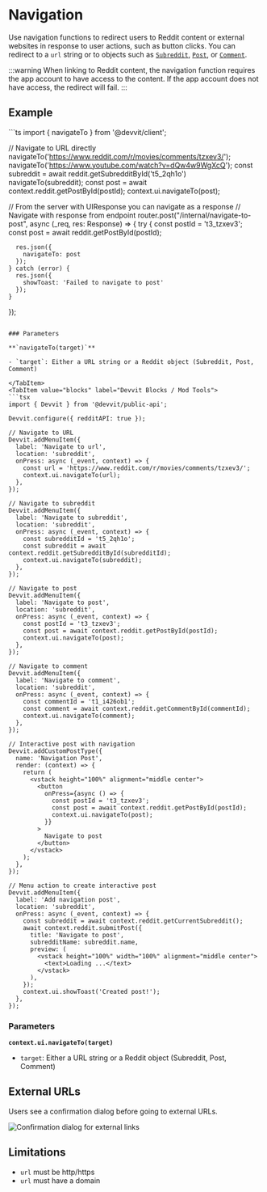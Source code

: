 
# Navigation

Use navigation functions to redirect users to Reddit content or external websites in response to user actions, such as button clicks. You can redirect to a `url` string or to objects such as [`Subreddit`](/api/redditapi/models/classes/Subreddit.md), [`Post`](/api/redditapi/models/classes/Post.md), or [`Comment`](/api/redditapi/models/classes/Comment.md).

:::warning
When linking to Reddit content, the navigation function requires the app account to have access to the content. If the app account does not have access, the redirect will fail.
:::

## Example

<Tabs>
  <TabItem value="web" label="Devvit Web">
  ```ts
  import { navigateTo } from '@devvit/client';
  
  // Navigate to URL directly
  navigateTo('https://www.reddit.com/r/movies/comments/tzxev3/');
  navigateTo('https://www.youtube.com/watch?v=dQw4w9WgXcQ');
  const subreddit = await reddit.getSubredditById('t5_2qh1o')
  navigateTo(subreddit);
  const post = await context.reddit.getPostById(postId);
  context.ui.navigateTo(post);
  
  // From the server with UIResponse you can navigate as a response
  // Navigate with response from endpoint
  router.post("/internal/navigate-to-post", async (_req, res: Response<UiResponse>) => {
    try {
      const postId = 't3_tzxev3';
      const post = await reddit.getPostById(postId);
      
      res.json({
        navigateTo: post
      });
    } catch (error) {
      res.json({
        showToast: 'Failed to navigate to post'
      });
    }
  });
  ```

  ### Parameters

  **`navigateTo(target)`**

  - `target`: Either a URL string or a Reddit object (Subreddit, Post, Comment)

  </TabItem>
  <TabItem value="blocks" label="Devvit Blocks / Mod Tools">
  ```tsx
  import { Devvit } from '@devvit/public-api';

  Devvit.configure({ redditAPI: true });

  // Navigate to URL
  Devvit.addMenuItem({
    label: 'Navigate to url',
    location: 'subreddit',
    onPress: async (_event, context) => {
      const url = 'https://www.reddit.com/r/movies/comments/tzxev3/';
      context.ui.navigateTo(url);
    },
  });

  // Navigate to subreddit
  Devvit.addMenuItem({
    label: 'Navigate to subreddit',
    location: 'subreddit',
    onPress: async (_event, context) => {
      const subredditId = 't5_2qh1o';
      const subreddit = await context.reddit.getSubredditById(subredditId);
      context.ui.navigateTo(subreddit);
    },
  });

  // Navigate to post
  Devvit.addMenuItem({
    label: 'Navigate to post',
    location: 'subreddit',
    onPress: async (_event, context) => {
      const postId = 't3_tzxev3';
      const post = await context.reddit.getPostById(postId);
      context.ui.navigateTo(post);
    },
  });

  // Navigate to comment
  Devvit.addMenuItem({
    label: 'Navigate to comment',
    location: 'subreddit',
    onPress: async (_event, context) => {
      const commentId = 't1_i426ob1';
      const comment = await context.reddit.getCommentById(commentId);
      context.ui.navigateTo(comment);
    },
  });

  // Interactive post with navigation
  Devvit.addCustomPostType({
    name: 'Navigation Post',
    render: (context) => {
      return (
        <vstack height="100%" alignment="middle center">
          <button
            onPress={async () => {
              const postId = 't3_tzxev3';
              const post = await context.reddit.getPostById(postId);
              context.ui.navigateTo(post);
            }}
          >
            Navigate to post
          </button>
        </vstack>
      );
    },
  });

  // Menu action to create interactive post
  Devvit.addMenuItem({
    label: 'Add navigation post',
    location: 'subreddit',
    onPress: async (_event, context) => {
      const subreddit = await context.reddit.getCurrentSubreddit();
      await context.reddit.submitPost({
        title: 'Navigate to post',
        subredditName: subreddit.name,
        preview: (
          <vstack height="100%" width="100%" alignment="middle center">
            <text>Loading ...</text>
          </vstack>
        ),
      });
      context.ui.showToast('Created post!');
    },
  });
  ```

  ### Parameters

  **`context.ui.navigateTo(target)`**

  - `target`: Either a URL string or a Reddit object (Subreddit, Post, Comment)

  </TabItem>
</Tabs>

## External URLs

Users see a confirmation dialog before going to external URLs.

![Confirmation dialog for external links](../../assets/capabilities/adding-links/adding-links-external-link-dialog.png)

## Limitations

- `url` must be http/https
- `url` must have a domain
